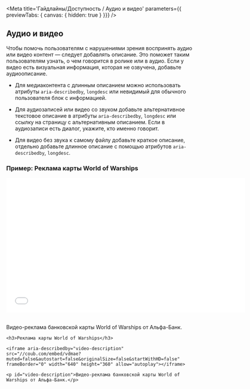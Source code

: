 
<Meta
  title='Гайдлайны/Доступность / Аудио и видео' 
  parameters={{ previewTabs: { canvas: { hidden: true } }}}
/>

## Аудио и видео

Чтобы помочь пользователям с нарушениями зрения воспринять аудио или видео контент — следует добавлять описание. Это поможет таким пользователям узнать, о чем говорится в ролике или в аудио. Если у видео есть визуальная информация, которая не озвучена, добавьте аудиоописание.

- Для медиаконтента с длинным описанием можно использовать атрибуты `aria-describedby`, `longdesc` или невидимый для обычного пользователя блок с информацией.

- Для аудиозаписей или видео со звуком добавьте альтернативное текстовое описание в атрибуты `aria-describedby`, `longdesc` или ссылку на страницу с альтернативным описанием. Если в аудиозаписи есть диалог, укажите, кто именно говорит.

- Для видео без звука к самому файлу добавьте краткое описание, отдельно добавьте длинное описание с помощью атрибутов `aria-describedby`, `longdesc`.

### Пример: Реклама карты World of Warships

<iframe aria-describedby="video-description" src="//coub.com/embed/vdmae?muted=false&autostart=false&originalSize=false&startWithHD=false" frameBorder="0" width="640" height="360" allow="autoplay"></iframe>
<br/>
<br/>
<p id="video-description">Видео-реклама банковской карты World of Warships от Альфа-Банк.</p>

```tsx
<h3>Реклама карты World of Warships</h3>

<iframe aria-describedby="video-description" src="//coub.com/embed/vdmae?muted=false&autostart=false&originalSize=false&startWithHD=false" frameBorder="0" width="640" height="360" allow="autoplay"></iframe>

<p id="video-description">Видео-реклама банковской карты World of Warships от Альфа-Банк.</p>
```
